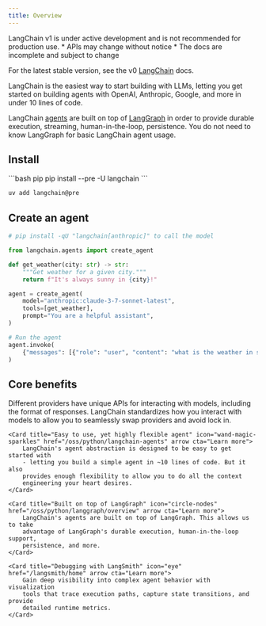```yaml
---
title: Overview
---
```


<Warning>
LangChain v1 is under active development and is not recommended for production use.
* APIs may change without notice
* The docs are incomplete and subject to change

For the latest stable version, see the v0
[LangChain](https://python.langchain.com/docs/introduction/) docs.
</Warning>




LangChain is the easiest way to start building with LLMs, letting you get
started on building agents with OpenAI, Anthropic, Google, and more in under 10
lines of code.

LangChain [agents](/oss/python/langchain-agents) are built on top of
[LangGraph](/oss/python/langgraph/overview) in order to provide durable execution,
streaming, human-in-the-loop, persistence. You do not need to know LangGraph for
basic LangChain agent usage.

## <Icon icon="download" size={20} /> Install

<CodeGroup>
```bash pip
pip install --pre -U langchain
```

```bash uv
uv add langchain@pre
```
</CodeGroup>



## Create an agent

```python
# pip install -qU "langchain[anthropic]" to call the model

from langchain.agents import create_agent

def get_weather(city: str) -> str:
    """Get weather for a given city."""
    return f"It's always sunny in {city}!"

agent = create_agent(
    model="anthropic:claude-3-7-sonnet-latest",
    tools=[get_weather],
    prompt="You are a helpful assistant",
)

# Run the agent
agent.invoke(
    {"messages": [{"role": "user", "content": "what is the weather in sf"}]}
)
```





## Core benefits

<Columns cols={2}>
    <Card title="Standard Model Interface" icon="arrows-rotate" href="/oss/python/langchain-models" arrow cta="Learn more">
        Different providers have unique APIs for interacting with models,
        including the format of responses. LangChain standardizes how you
        interact with models to allow you to seamlessly swap providers and avoid
        lock in.
    </Card>

    <Card title="Easy to use, yet highly flexible agent" icon="wand-magic-sparkles" href="/oss/python/langchain-agents" arrow cta="Learn more">
        LangChain's agent abstraction is designed to be easy to get started with
        - letting you build a simple agent in ~10 lines of code. But it also
        provides enough flexibility to allow you to do all the context
        engineering your heart desires.
    </Card>

    <Card title="Built on top of LangGraph" icon="circle-nodes" href="/oss/python/langgraph/overview" arrow cta="Learn more">
        LangChain's agents are built on top of LangGraph. This allows us to take
        advantage of LangGraph's durable execution, human-in-the-loop support,
        persistence, and more.
    </Card>

    <Card title="Debugging with LangSmith" icon="eye" href="/langsmith/home" arrow cta="Learn more">
        Gain deep visibility into complex agent behavior with visualization
        tools that trace execution paths, capture state transitions, and provide
        detailed runtime metrics.
    </Card>
</Columns>
